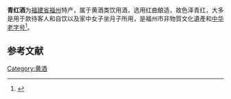 {{中国非物质文化遗产 
| 级别 = 省
|名称 = 闽侯青红酒[[酿造|酿造]]技艺
|子项 = 
|图片 = 
|申报地区或单位 = [[闽侯县|闽侯县]]
|序号 = 17
|编号项目 =  Ⅷ-41
|登录时间 = 2018年
|备注 = 第五批市级非遗项目
|分类 = 传统技艺
|省区市 = 福州市
}}

'''青红酒'''为[[福建省|福建省]][[福州|福州]]特产，属于黄酒类饮用酒，选用红曲酿造，故色泽青红，大多是用于款待客人和自饮以及家中女子坐月子所用，是福州市非物質文化遺產和[[中华老字号|中华老字号]]<ref>{{cite news|url=http://news.fznews.com.cn/node/16994/20200611/5ee1d4bac5e65.shtml|title=闽侯非遗·青红酒|newspaper=福州新闻网|date=2020-06-11}}</ref>。
==参考文献==
{{reflist}}
<!---
{{Drink-stub}}--->
[[Category:黄酒|Category:黄酒]]